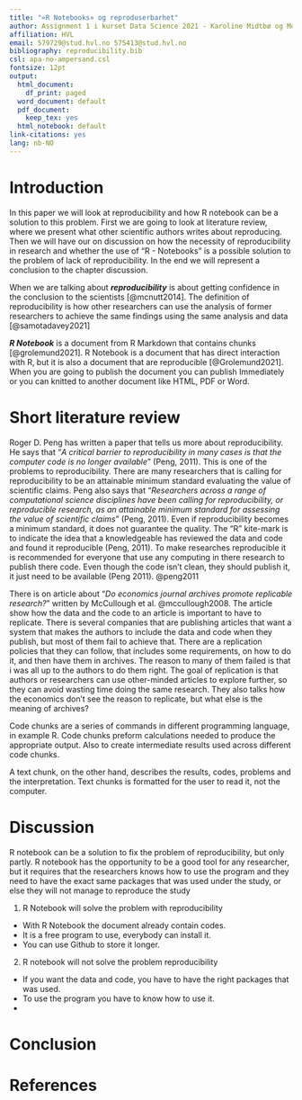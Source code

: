 ```yaml
---
title: "«R Notebooks» og reproduserbarhet"
author: Assignment 1 i kurset Data Science 2021 - Karoline Midtbø og Morten Knutsen 
affiliation: HVL
email: 579729@stud.hvl.no 575413@stud.hvl.no
bibliography: reproducibility.bib
csl: apa-no-ampersand.csl
fontsize: 12pt
output:
  html_document:
    df_print: paged
  word_document: default
  pdf_document:
    keep_tex: yes
  html_notebook: default  
link-citations: yes
lang: nb-NO
---
```


# Introduction

In this paper we will look at reproducibility and how R notebook can be a solution to this problem. First we are going to look at literature review, where we present what other scientific authors writes about reproducing. Then we will have our on discussion on how the necessity of reproducibility in research and whether the use of "R - Notebooks" is a possible solution to the problem of lack of reproducibility. In the end we will represent a conclusion to the chapter discussion.

When we are talking about ***reproducibility*** is about getting confidence in the conclusion to the scientists [@mcnutt2014]. The definition of reproducibility is how other researchers can use the analysis of former researchers to achieve the same findings using the same analysis and data [@samotadavey2021]

***R Notebook*** is a document from R Markdown that contains chunks [@grolemund2021]. R Notebook is a document that has direct interaction with R, but it is also a document that are reproducible [@Grolemund2021]. When you are going to publish the document you can publish Immediately or you can knitted to another document like HTML, PDF or Word.

# Short literature review

Roger D. Peng has written a paper that tells us more about reproducibility. He says that "*A critical barrier to reproducibility in many cases is that the computer code is no longer available*" (Peng, 2011). This is one of the problems to reproducibility. There are many researchers that is calling for reproducibility to be an attainable minimum standard evaluating the value of scientific claims. Peng also says that "*Researchers across a range of computational science disciplines have been calling for reproducibility, or reproducible research, as an attainable minimum standard for assessing the value of scientific claims*" (Peng, 2011). Even if reproducibility becomes a minimum standard, it does not guarantee the quality. The "R" kite-mark is to indicate the idea that a knowledgeable has reviewed the data and code and found it reproducible (Peng, 2011). To make researches reproducible it is recommended for everyone that use any computing in there research to publish there code. Even though the code isn't clean, they should publish it, it just need to be available (Peng 2011). @peng2011

There is on article about "*Do economics journal archives promote replicable research?*" written by McCullough et al. @mccullough2008. The article show how the data and the code to an article is important to have to replicate. There is several companies that are publishing articles that want a system that makes the authors to include the data and code when they publish, but most of them fail to achieve that. There are a replication policies that they can follow, that includes some requirements, on how to do it, and then have them in archives. The reason to many of them failed is that i was all up to the authors to do them right. The goal of replication is that authors or researchers can use other-minded articles to explore further, so they can avoid wasting time doing the same research. They also talks how the economics don't see the reason to replicate, but what else is the meaning of archives? 

Code chunks are a series of commands in different programming language, in example R. Code chunks preform calculations needed to produce the appropriate output. Also to create intermediate results used across different code chunks. 

A text chunk, on the other hand, describes the results, codes, problems and the interpretation. Text chunks is formatted for the user to read it, not the computer. 

# Discussion

R notebook can be a solution to fix the problem of reproducibility, but only partly. R notebook has the opportunity to be a good tool for any researcher, but it requires that the researchers knows how to use the program and they need to have the exact same packages that was used under the study, or else they will not manage to reproduce the study


1. R Notebook will solve the problem with reproducibility 
  + With R Notebook the document already contain codes. 
  + It is a free program to use, everybody can install it.
  + You can use Github to store it longer. 
  
  
2. R notebook will not solve the problem reproducibility 
  + If you want the data and code, you have to have the right packages that was used.  
  + To use the program you have to know how to use it.
  +
  
  
# Conclusion


# References
